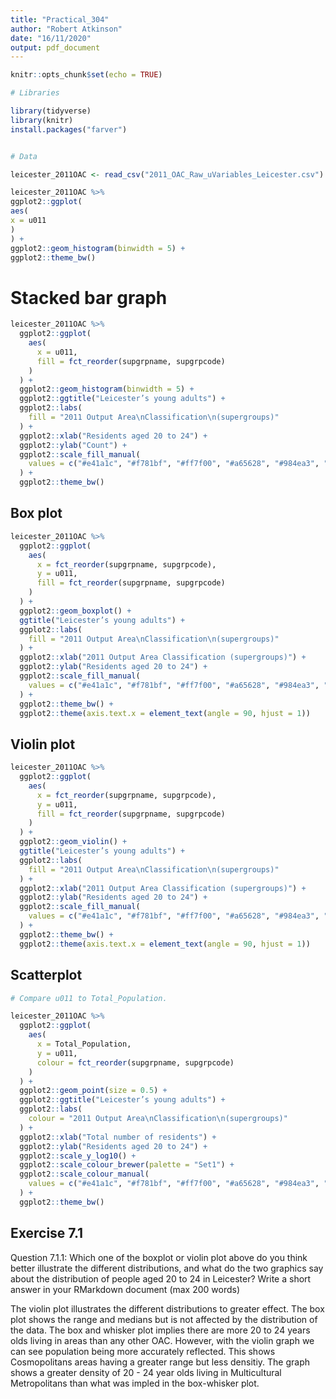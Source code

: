 ```yaml
---
title: "Practical_304"
author: "Robert Atkinson"
date: "16/11/2020"
output: pdf_document
---
```


```r
knitr::opts_chunk$set(echo = TRUE)

# Libraries

library(tidyverse)
library(knitr)
install.packages("farver")


# Data 

leicester_2011OAC <- read_csv("2011_OAC_Raw_uVariables_Leicester.csv")
```





```r
leicester_2011OAC %>%
ggplot2::ggplot(
aes(
x = u011
)
) +
ggplot2::geom_histogram(binwidth = 5) +
ggplot2::theme_bw()
```

# Stacked bar graph

```r
leicester_2011OAC %>%
  ggplot2::ggplot(
    aes(
      x = u011,
      fill = fct_reorder(supgrpname, supgrpcode)
    )
  ) +
  ggplot2::geom_histogram(binwidth = 5) +
  ggplot2::ggtitle("Leicester’s young adults") +
  ggplot2::labs(
    fill = "2011 Output Area\nClassification\n(supergroups)"
  ) +
  ggplot2::xlab("Residents aged 20 to 24") +
  ggplot2::ylab("Count") +
  ggplot2::scale_fill_manual(
    values = c("#e41a1c", "#f781bf", "#ff7f00", "#a65628", "#984ea3", "#377eb8", "#ffff33")
  ) +
  ggplot2::theme_bw()
```


## Box plot

```r

leicester_2011OAC %>%
  ggplot2::ggplot(
    aes(
      x = fct_reorder(supgrpname, supgrpcode),
      y = u011,
      fill = fct_reorder(supgrpname, supgrpcode)
    )
  ) +
  ggplot2::geom_boxplot() +
  ggtitle("Leicester’s young adults") +
  ggplot2::labs(
    fill = "2011 Output Area\nClassification\n(supergroups)"
  ) +
  ggplot2::xlab("2011 Output Area Classification (supergroups)") +
  ggplot2::ylab("Residents aged 20 to 24") +
  ggplot2::scale_fill_manual(
    values = c("#e41a1c", "#f781bf", "#ff7f00", "#a65628", "#984ea3", "#377eb8", "#ffff33")
  ) +
  ggplot2::theme_bw() +
  ggplot2::theme(axis.text.x = element_text(angle = 90, hjust = 1))
```


## Violin plot

```r

leicester_2011OAC %>%
  ggplot2::ggplot(
    aes(
      x = fct_reorder(supgrpname, supgrpcode),
      y = u011,
      fill = fct_reorder(supgrpname, supgrpcode)
    )
  ) +
  ggplot2::geom_violin() +
  ggtitle("Leicester’s young adults") +
  ggplot2::labs(
    fill = "2011 Output Area\nClassification\n(supergroups)"
  ) +
  ggplot2::xlab("2011 Output Area Classification (supergroups)") +
  ggplot2::ylab("Residents aged 20 to 24") +
  ggplot2::scale_fill_manual(
    values = c("#e41a1c", "#f781bf", "#ff7f00", "#a65628", "#984ea3", "#377eb8", "#ffff33")
  ) +
  ggplot2::theme_bw() +
  ggplot2::theme(axis.text.x = element_text(angle = 90, hjust = 1))

```

## Scatterplot 

```r
# Compare u011 to Total_Population.

leicester_2011OAC %>%
  ggplot2::ggplot(
    aes(
      x = Total_Population,
      y = u011,
      colour = fct_reorder(supgrpname, supgrpcode)
    )
  ) +
  ggplot2::geom_point(size = 0.5) +
  ggplot2::ggtitle("Leicester’s young adults") +
  ggplot2::labs(
    colour = "2011 Output Area\nClassification\n(supergroups)"
  ) +
  ggplot2::xlab("Total number of residents") +
  ggplot2::ylab("Residents aged 20 to 24") +
  ggplot2::scale_y_log10() +
  ggplot2::scale_colour_brewer(palette = "Set1") +
  ggplot2::scale_colour_manual(
    values = c("#e41a1c", "#f781bf", "#ff7f00", "#a65628", "#984ea3", "#377eb8", "#ffff33")
  ) +
  ggplot2::theme_bw()

```




## Exercise 7.1

Question 7.1.1: Which one of the boxplot or violin plot above do you think better illustrate the different
distributions, and what do the two graphics say about the distribution of people aged 20 to 24 in Leicester?
Write a short answer in your RMarkdown document (max 200 words)


The violin plot illustrates the different distributions to greater effect. The box plot shows the range and medians but is not affected by the distribution of the data. The box and whisker plot implies there are more 20 to 24 years olds living in areas than any other OAC. However, with the violin graph we can see population being more accurately reflected. This shows Cosmopolitans areas having a greater range but less densitiy. The graph shows a greater density of 20 - 24 year olds living in Multicultural Metropolitans than what was impled in the box-whisker plot. 
